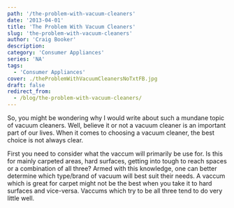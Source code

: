```yaml
---
path: '/the-problem-with-vacuum-cleaners'
date: '2013-04-01'
title: 'The Problem With Vacuum Cleaners'
slug: 'the-problem-with-vacuum-cleaners'
author: 'Craig Booker'
description:
category: 'Consumer Appliances'
series: 'NA'
tags:
  - 'Consumer Appliances'
cover: ./theProblemWithVacuumCleanersNoTxtFB.jpg
draft: false
redirect_from:
  - /blog/the-problem-with-vacuum-cleaners/
---
```


So, you might be wondering why I would write about such a mundane topic of vacuum cleaners. Well, believe it or not a vacuum cleaner is an important part of our lives. When it comes to choosing a vacuum cleaner, the best choice is not always clear.

First you need to consider what the vaccum will primarily be use for. Is this for mainly carpeted areas, hard surfaces, getting into tough to reach spaces or a combination of all three? Armed with this knowledge, one can better determine which type/brand of vacuum will best suit their needs. A vaccum which is great for carpet might not be the best when you take it to hard surfaces and vice-versa. Vaccums which try to be all three tend to do very little well.
